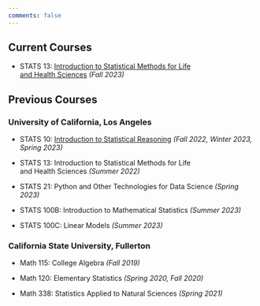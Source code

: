 ```yaml
---
comments: false
---
```


## Current Courses

- STATS 13: [Introduction to Statistical Methods for Life \
and Health Sciences](https://ucla-stats13.netlify.app) *(Fall 2023)*


## Previous Courses

### University of California, Los Angeles

- STATS 10: [Introduction to Statistical Reasoning](/ucla/stats10/index.qmd)
*(Fall 2022, Winter 2023, Spring 2023)*

- STATS 13: Introduction to Statistical Methods for Life \
and Health Sciences *(Summer 2022)*

- STATS 21: Python and Other Technologies for Data Science *(Spring 2023)*

- STATS 100B: Introduction to Mathematical Statistics *(Summer 2023)*

- STATS 100C: Linear Models *(Summer 2023)*

### California State University, Fullerton

- Math 115: College Algebra *(Fall 2019)*

- Math 120: Elementary Statistics *(Spring 2020, Fall 2020)*

- Math 338: Statistics Applied to Natural Sciences *(Spring 2021)*